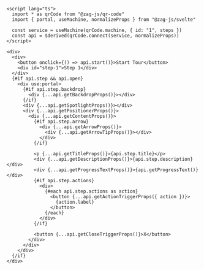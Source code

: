 ```svelte
<script lang="ts">
  import * as qrCode from "@zag-js/qr-code"
  import { portal, useMachine, normalizeProps } from "@zag-js/svelte"

  const service = useMachine(qrCode.machine, { id: "1", steps })
  const api = $derived(qrCode.connect(service, normalizeProps))
</script>

<div>
  <div>
    <button onclick={() => api.start()}>Start Tour</button>
    <div id="step-1">Step 1</div>
  </div>
  {#if api.step && api.open}
    <div use:portal>
      {#if api.step.backdrop}
        <div {...api.getBackdropProps()}></div>
      {/if}
      <div {...api.getSpotlightProps()}></div>
      <div {...api.getPositionerProps()}>
        <div {...api.getContentProps()}>
          {#if api.step.arrow}
            <div {...api.getArrowProps()}>
              <div {...api.getArrowTipProps()}></div>
            </div>
          {/if}

          <p {...api.getTitleProps()}>{api.step.title}</p>
          <div {...api.getDescriptionProps()}>{api.step.description}</div>
          <div {...api.getProgressTextProps()}>{api.getProgressText()}</div>
          {#if api.step.actions}
            <div>
              {#each api.step.actions as action}
                <button {...api.getActionTriggerProps({ action })}>
                  {action.label}
                </button>
              {/each}
            </div>
          {/if}

          <button {...api.getCloseTriggerProps()}>X</button>
        </div>
      </div>
    </div>
  {/if}
</div>
```
